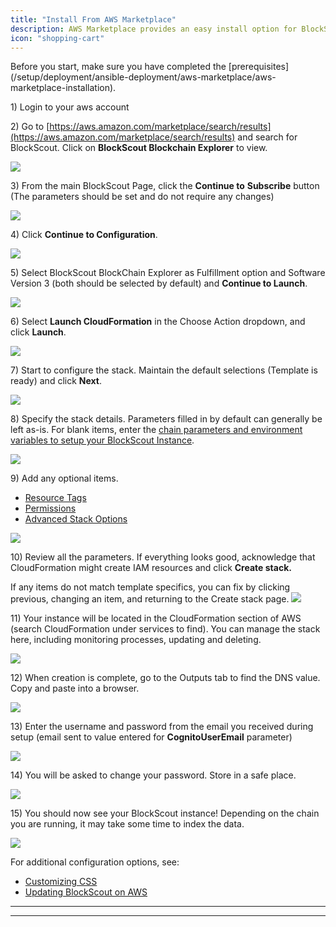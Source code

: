 ```yaml
---
title: "Install From AWS Marketplace"
description: AWS Marketplace provides an easy install option for BlockScout
icon: "shopping-cart"
---
```


<Info>
Before you start, make sure you have completed the [prerequisites](/setup/deployment/ansible-deployment/aws-marketplace/aws-marketplace-installation).

</Info>

1\) Login to your aws account

2\) Go to [https://aws.amazon.com/marketplace/search/results](https://aws.amazon.com/marketplace/search/results) and search for BlockScout. Click on **BlockScout Blockchain Explorer** to view.

<Frame caption="">
  <img src="/images/4ca742de-image.jpeg" />
</Frame>

3\) From the main BlockScout Page, click the **Continue to** **Subscribe** button (The parameters should be set and do not require any changes)

<Frame caption="">
  <img src="/images/676b0266-image.jpeg" />
</Frame>

4\) Click **Continue to Configuration**.

<Frame caption="">
  <img src="/images/2409a6a6-image.jpeg" />
</Frame>

5\) Select BlockScout BlockChain Explorer as Fulfillment option and Software Version 3 (both should be selected by default) and **Continue to Launch**.

<Frame caption="">
  <img src="/images/fdf1728b-image.jpeg" />
</Frame>

6\) Select **Launch CloudFormation** in the Choose Action dropdown, and click **Launch**.

<Frame caption="">
  <img src="/images/4e98f371-image.jpeg" />
</Frame>

7\) Start to configure the stack. Maintain the default selections (Template is ready) and click **Next**.

<Frame caption="">
  <img src="/images/f9cf5375-image.jpeg" />
</Frame>

8\) Specify the stack details. Parameters filled in by default can generally be left as-is. For blank items, enter the [chain parameters and environment variables to setup your BlockScout Instance](/setup/deployment/ansible-deployment/aws-marketplace/aws-marketplace-installation#installation-parameters).

<Frame caption="Click next once all parameters are entered">
  <img src="/images/407c2a71-image.jpeg" />
</Frame>

9\) Add any optional items.

* [Resource Tags](https://docs.aws.amazon.com/AWSCloudFormation/latest/UserGuide/aws-properties-resource-tags.html?icmpid=docs_cfn_console)
* [Permissions](https://docs.aws.amazon.com/AWSCloudFormation/latest/UserGuide/using-iam-servicerole.html?icmpid=docs_cfn_console)
* [Advanced Stack Options](https://docs.aws.amazon.com/AWSCloudFormation/latest/UserGuide/cfn-console-add-tags.html?icmpid=docs_cfn_console)

<Frame caption="Click Next after filling in any additional options">
  <img src="/images/5c12146b-image.jpeg" />
</Frame>

10\) Review all the parameters. If everything looks good, acknowledge that CloudFormation might create IAM resources and click **Create stack.**

<Info>
If any items do not match template specifics, you can fix by clicking previous, changing an item, and returning to the Create stack page.

</Info>

<Frame caption="">
  <img src="/images/985fead4-image.jpeg" />
</Frame>

11\) Your instance will be located in the CloudFormation section of AWS (search CloudFormation under services to find). You can manage the stack here, including monitoring processes, updating and deleting.

<Frame caption="Instance creation in CloudFormation">
  <img src="/images/b93d8bec-image.jpeg" />
</Frame>

12\) When creation is complete, go to the Outputs tab to find the DNS value. Copy and paste into a browser.

<Frame caption="">
  <img src="/images/03693717-image.jpeg" />
</Frame>

13\) Enter the username and password from the email you received during setup (email sent to value entered for **CognitoUserEmail** parameter)

<Frame caption="">
  <img src="/images/b8801799-image.jpeg" />
</Frame>

14\) You will be asked to change your password. Store in a safe place.

<Frame caption="">
  <img src="/images/d2a58226-image.jpeg" />
</Frame>

15\) You should now see your BlockScout instance! Depending on the chain you are running, it may take some time to index the data.

<Frame caption="A brand new instance of BlockScout starting to index">
  <img src="/images/595d6a15-image.jpeg" />
</Frame>

For additional configuration options, see:

* [Customizing CSS](/setup/deployment/ansible-deployment/aws-marketplace/customizing-css)
* [Updating BlockScout on AWS](/setup/deployment/ansible-deployment/aws-marketplace/updating-and-redeploying-in-aws)

***

***